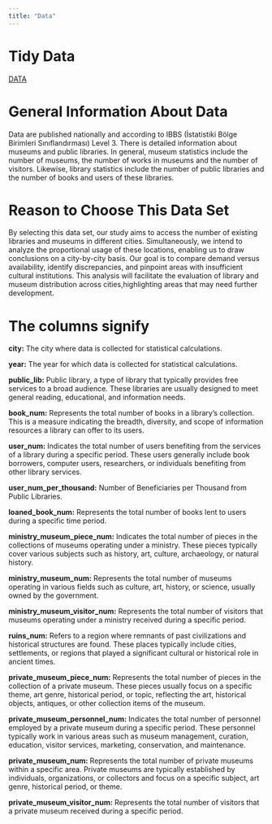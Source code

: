 ```yaml
---
title: "Data"
---
```


# Tidy Data

[DATA](library_museum.RData)

# General Information About Data

Data are published nationally and according to IBBS (İstatistiki Bölge Birimleri Sınıflandırması) Level 3. There is detailed information about museums and public libraries. In general, museum statistics include the number of museums, the number of works in museums and the number of visitors. Likewise, library statistics include the number of public libraries and the number of books and users of these libraries.

# Reason to Choose This Data Set

By selecting this data set, our study aims to access the number of existing libraries and museums in different cities. Simultaneously, we intend to analyze the proportional usage of these locations, enabling us to draw conclusions on a city-by-city basis. Our goal is to compare demand versus availability, identify discrepancies, and pinpoint areas with insufficient cultural institutions. This analysis will facilitate the evaluation of library and museum distribution across cities,highlighting areas that may need further development.

# **The columns signify**

**city:** The city where data is collected for statistical calculations.

**year:** The year for which data is collected for statistical calculations.

**public_lib:** Public library, a type of library that typically provides free services to a broad audience. These libraries are usually designed to meet general reading, educational, and information needs.

**book_num:** Represents the total number of books in a library's collection. This is a measure indicating the breadth, diversity, and scope of information resources a library can offer to its users.

**user_num:** Indicates the total number of users benefiting from the services of a library during a specific period. These users generally include book borrowers, computer users, researchers, or individuals benefiting from other library services.

**user_num_per_thousand:** Number of Beneficiaries per Thousand from Public Libraries.

**loaned_book_num:** Represents the total number of books lent to users during a specific time period.

**ministry_museum_piece_num:** Indicates the total number of pieces in the collections of museums operating under a ministry. These pieces typically cover various subjects such as history, art, culture, archaeology, or natural history.

**ministry_museum_num:** Represents the total number of museums operating in various fields such as culture, art, history, or science, usually owned by the government.

**ministry_museum_visitor_num:** Represents the total number of visitors that museums operating under a ministry received during a specific period.

**ruins_num:** Refers to a region where remnants of past civilizations and historical structures are found. These places typically include cities, settlements, or regions that played a significant cultural or historical role in ancient times.

**private_museum_piece_num:** Represents the total number of pieces in the collection of a private museum. These pieces usually focus on a specific theme, art genre, historical period, or topic, reflecting the art, historical objects, antiques, or other collection items of the museum.

**private_museum_personnel_num:** Indicates the total number of personnel employed by a private museum during a specific period. These personnel typically work in various areas such as museum management, curation, education, visitor services, marketing, conservation, and maintenance.

**private_museum_num:** Represents the total number of private museums within a specific area. Private museums are typically established by individuals, organizations, or collectors and focus on a specific subject, art genre, historical period, or theme.

**private_museum_visitor_num:** Represents the total number of visitors that a private museum received during a specific period.
